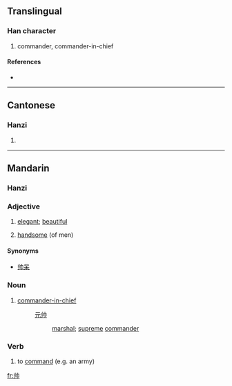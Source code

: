 {{also|帥}}
==Translingual==

===Han character===
{{Han char|rn=50|rad=巾|as=02|sn=5|four=|canj=中中中月 (LLLB)}}

# commander, commander-in-chief

====References====
* {{Han ref|kx=0328.081|hdz=10729.020|uh=5E05|ud=24069}}

----

==Cantonese==

===Hanzi===
{{yue-hanzi|jyut=|y=seui3|tra=帥}}

# {{defn|Cantonese}}

----

==Mandarin==
{{zh-forms|[[帅]]|[[帥]]}}

===Hanzi===
{{cmn-hanzi|tra=帥|pin=[[shuài]] ([[shuai4]])|wg=shuai<sup>4</sup>}}

===Adjective===
{{cmn-adj|s|pin=shuài|pint=shuai4|tra=帥|sim=帅|rs=巾02}}

# [[elegant]]; [[beautiful]]
# {{slang|lang=zh-cn|skey=shuai4}} [[handsome]] (of men)

====Synonyms====
* [[帅呆]]

===Noun===
{{cmn-noun|s|pin=shuài|pint=shuai4|tra=帥|sim=帅|rs=巾02}}

# [[commander-in-chief]]
#: [[元帅]]
#:: [[marshal]]; [[supreme]] [[commander]]

===Verb===
{{cmn-verb|s|pin=shuài|pint=shuai4|tra=帥|sim=帅|rs=巾02}}

# {{literary|lang=zh-cn|skey=shuai4}} to [[command]] (e.g. an army)

[[fr:帅]]